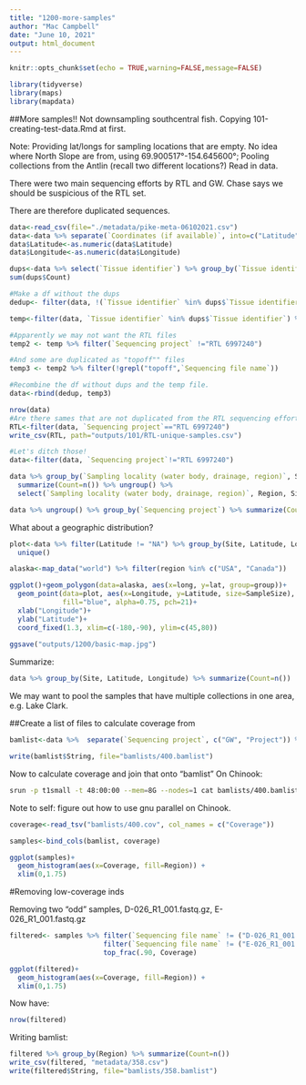 ```yaml
---
title: "1200-more-samples"
author: "Mac Campbell"
date: "June 10, 2021"
output: html_document
---
```


```r
knitr::opts_chunk$set(echo = TRUE,warning=FALSE,message=FALSE)
```

```r
library(tidyverse)
library(maps)
library(mapdata)
```

##More samples!!
Not downsampling southcentral fish. Copying 101-creating-test-data.Rmd at first.     

Note: Providing lat/longs for sampling locations that are empty. No idea where North Slope are from, using  69.900517°-154.645600°; Pooling collections from the Antlin (recall two different locations?)
Read in data.

There were two main sequencing efforts by RTL and GW. Chase says we should be suspicious of the RTL set.

There are therefore duplicated sequences.

```r
data<-read_csv(file="./metadata/pike-meta-06102021.csv")
data<-data %>% separate(`Coordinates (if available)`, into=c("Latitude", "Longitude"), sep =",")
data$Latitude<-as.numeric(data$Latitude)
data$Longitude<-as.numeric(data$Longitude)

dups<-data %>% select(`Tissue identifier`) %>% group_by(`Tissue identifier`) %>% summarize(Count=n()) %>% filter (Count > 1)
sum(dups$Count)

#Make a df without the dups
dedup<- filter(data, !(`Tissue identifier` %in% dups$`Tissue identifier`))

temp<-filter(data, `Tissue identifier` %in% dups$`Tissue identifier`) %>% arrange(`DNA identifier`)

#Apparently we may not want the RTL files
temp2 <- temp %>% filter(`Sequencing project` !="RTL 6997240")

#And some are duplicated as "topoff"" files
temp3 <- temp2 %>% filter(!grepl("topoff",`Sequencing file name`))

#Recombine the df without dups and the temp file.
data<-rbind(dedup, temp3)

```



```r
nrow(data)
#Are there sames that are not duplicated from the RTL sequencing effort?
RTL<-filter(data, `Sequencing project`=="RTL 6997240")
write_csv(RTL, path="outputs/101/RTL-unique-samples.csv")

#Let's ditch those!
data<-filter(data, `Sequencing project`!="RTL 6997240")

data %>% group_by(`Sampling locality (water body, drainage, region)`, Site, Region) %>% 
  summarize(Count=n()) %>% ungroup() %>%
  select(`Sampling locality (water body, drainage, region)`, Region, Site, Count)

data %>% ungroup() %>% group_by(`Sequencing project`) %>% summarize(Count=n())


```


What about a geographic distribution?

```r
plot<-data %>% filter(Latitude != "NA") %>% group_by(Site, Latitude, Longitude) %>% summarize(SampleSize=n()) %>% select(Site, Latitude, Longitude, SampleSize) %>%
  unique()

alaska<-map_data("world") %>% filter(region %in% c("USA", "Canada"))

ggplot()+geom_polygon(data=alaska, aes(x=long, y=lat, group=group))+
  geom_point(data=plot, aes(x=Longitude, y=Latitude, size=SampleSize),
             fill="blue", alpha=0.75, pch=21)+
  xlab("Longitude")+
  ylab("Latitude")+
  coord_fixed(1.3, xlim=c(-180,-90), ylim=c(45,80))
 
ggsave("outputs/1200/basic-map.jpg")
```



Summarize:

```r
data %>% group_by(Site, Latitude, Longitude) %>% summarize(Count=n())
```

We may want to pool the samples that have multiple collections in one area, e.g. Lake Clark. 

##Create a list of files to calculate coverage from
```r
bamlist<-data %>%  separate(`Sequencing project`, c("GW", "Project")) %>% mutate(String=paste("data/",Project,"/",`RAD identifier`,"_sorted.bam", sep=""))

write(bamlist$String, file="bamlists/400.bamlist")
```

Now to calculate coverage and join that onto "bamlist"
On Chinook:     
```sh
srun -p t1small -t 48:00:00 --mem=8G --nodes=1 cat bamlists/400.bamlist  | while read line; do echo $line; samtools depth -a $line | awk '{sum+=$3} END { print sum/NR}' >> bamlists/400.cov; done;
```

Note to self: figure out how to use gnu parallel on Chinook.

```r
coverage<-read_tsv("bamlists/400.cov", col_names = c("Coverage"))

samples<-bind_cols(bamlist, coverage)

ggplot(samples)+
  geom_histogram(aes(x=Coverage, fill=Region)) +
  xlim(0,1.75)

```


#Removing low-coverage inds

Removing two "odd" samples, D-026_R1_001.fastq.gz, E-026_R1_001.fastq.gz

```r
filtered<- samples %>% filter(`Sequencing file name` != ("D-026_R1_001.fastq.gz")) %>%
                       filter(`Sequencing file name` != ("E-026_R1_001.fastq.gz")) %>%
                       top_frac(.90, Coverage)
```

```r
ggplot(filtered)+
  geom_histogram(aes(x=Coverage, fill=Region)) +
  xlim(0,1.75)
```

Now have:     
```r
nrow(filtered)
```

Writing bamlist:   

```r
filtered %>% group_by(Region) %>% summarize(Count=n())
write_csv(filtered, "metadata/358.csv")
write(filtered$String, file="bamlists/358.bamlist")
``` 
